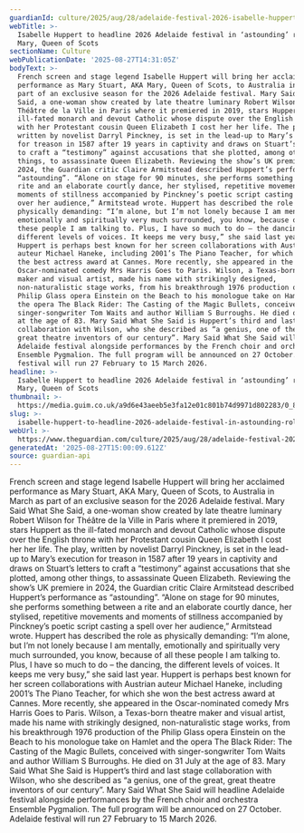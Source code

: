 ```yaml
---
guardianId: culture/2025/aug/28/adelaide-festival-2026-isabelle-huppert
webTitle: >-
  Isabelle Huppert to headline 2026 Adelaide festival in ‘astounding’ role as
  Mary, Queen of Scots
sectionName: Culture
webPublicationDate: '2025-08-27T14:31:05Z'
bodyText: >-
  French screen and stage legend Isabelle Huppert will bring her acclaimed
  performance as Mary Stuart, AKA Mary, Queen of Scots, to Australia in March as
  part of an exclusive season for the 2026 Adelaide festival. Mary Said What She
  Said, a one-woman show created by late theatre luminary Robert Wilson for
  Théâtre de la Ville in Paris where it premiered in 2019, stars Huppert as the
  ill-fated monarch and devout Catholic whose dispute over the English throne
  with her Protestant cousin Queen Elizabeth I cost her her life. The play,
  written by novelist Darryl Pinckney, is set in the lead-up to Mary’s execution
  for treason in 1587 after 19 years in captivity and draws on Stuart’s letters
  to craft a “testimony” against accusations that she plotted, among other
  things, to assassinate Queen Elizabeth. Reviewing the show’s UK premiere in
  2024, the Guardian critic Claire Armitstead described Huppert’s performance as
  “astounding”. “Alone on stage for 90 minutes, she performs something between a
  rite and an elaborate courtly dance, her stylised, repetitive movements and
  moments of stillness accompanied by Pinckney’s poetic script casting a spell
  over her audience,” Armitstead wrote. Huppert has described the role as
  physically demanding: “I’m alone, but I’m not lonely because I am mentally,
  emotionally and spiritually very much surrounded, you know, because of all
  these people I am talking to. Plus, I have so much to do – the dancing, the
  different levels of voices. It keeps me very busy,” she said last year.
  Huppert is perhaps best known for her screen collaborations with Austrian
  auteur Michael Haneke, including 2001’s The Piano Teacher, for which she won
  the best actress award at Cannes. More recently, she appeared in the
  Oscar-nominated comedy Mrs Harris Goes to Paris. Wilson, a Texas-born theatre
  maker and visual artist, made his name with strikingly designed,
  non-naturalistic stage works, from his breakthrough 1976 production of the
  Philip Glass opera Einstein on the Beach to his monologue take on Hamlet and
  the opera The Black Rider: The Casting of the Magic Bullets, conceived with
  singer-songwriter Tom Waits and author William S Burroughs. He died on 31 July
  at the age of 83. Mary Said What She Said is Huppert’s third and last stage
  collaboration with Wilson, who she described as “a genius, one of the great,
  great theatre inventors of our century”. Mary Said What She Said will headline
  Adelaide festival alongside performances by the French choir and orchestra
  Ensemble Pygmalion. The full program will be announced on 27 October. Adelaide
  festival will run 27 February to 15 March 2026.
headline: >-
  Isabelle Huppert to headline 2026 Adelaide festival in ‘astounding’ role as
  Mary, Queen of Scots
thumbnail: >-
  https://media.guim.co.uk/a9d6e43aeeb5e3fa12e01c801b74d9971d802283/0_895_3695_2956/500.jpg
slug: >-
  isabelle-huppert-to-headline-2026-adelaide-festival-in-astounding-role-as-mary-queen-of-scots
webUrl: >-
  https://www.theguardian.com/culture/2025/aug/28/adelaide-festival-2026-isabelle-huppert
generatedAt: '2025-08-27T15:00:09.612Z'
source: guardian-api
---
```

French screen and stage legend Isabelle Huppert will bring her acclaimed performance as Mary Stuart, AKA Mary, Queen of Scots, to Australia in March as part of an exclusive season for the 2026 Adelaide festival. Mary Said What She Said, a one-woman show created by late theatre luminary Robert Wilson for Théâtre de la Ville in Paris where it premiered in 2019, stars Huppert as the ill-fated monarch and devout Catholic whose dispute over the English throne with her Protestant cousin Queen Elizabeth I cost her her life. The play, written by novelist Darryl Pinckney, is set in the lead-up to Mary’s execution for treason in 1587 after 19 years in captivity and draws on Stuart’s letters to craft a “testimony” against accusations that she plotted, among other things, to assassinate Queen Elizabeth. Reviewing the show’s UK premiere in 2024, the Guardian critic Claire Armitstead described Huppert’s performance as “astounding”. “Alone on stage for 90 minutes, she performs something between a rite and an elaborate courtly dance, her stylised, repetitive movements and moments of stillness accompanied by Pinckney’s poetic script casting a spell over her audience,” Armitstead wrote. Huppert has described the role as physically demanding: “I’m alone, but I’m not lonely because I am mentally, emotionally and spiritually very much surrounded, you know, because of all these people I am talking to. Plus, I have so much to do – the dancing, the different levels of voices. It keeps me very busy,” she said last year. Huppert is perhaps best known for her screen collaborations with Austrian auteur Michael Haneke, including 2001’s The Piano Teacher, for which she won the best actress award at Cannes. More recently, she appeared in the Oscar-nominated comedy Mrs Harris Goes to Paris. Wilson, a Texas-born theatre maker and visual artist, made his name with strikingly designed, non-naturalistic stage works, from his breakthrough 1976 production of the Philip Glass opera Einstein on the Beach to his monologue take on Hamlet and the opera The Black Rider: The Casting of the Magic Bullets, conceived with singer-songwriter Tom Waits and author William S Burroughs. He died on 31 July at the age of 83. Mary Said What She Said is Huppert’s third and last stage collaboration with Wilson, who she described as “a genius, one of the great, great theatre inventors of our century”. Mary Said What She Said will headline Adelaide festival alongside performances by the French choir and orchestra Ensemble Pygmalion. The full program will be announced on 27 October. Adelaide festival will run 27 February to 15 March 2026.
